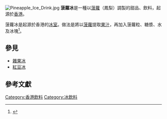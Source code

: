 [[File:Pineapple_Ice_Drink.jpg|thumb]]
'''菠蘿冰'''是一種以[[菠蘿|菠蘿]]（鳳梨）調製的甜品、飲料，起源於[[香港|香港]]。

菠蘿冰是起源於香港的[[冰室|冰室]]。做法是將以[[菠蘿|菠蘿]]提取[[鳳梨汁|果汁]]，再加入菠蘿粒、糖漿、水及冰塊<ref>{{cite web|url=https://supertaste.tvbs.com.tw/travel/317189|title=不只有飲茶！香港人最愛「港式網咖」鴛鴦冰、菠蘿冰配「炒飯」？|date=2019-07-05}}</ref>。

==參見==
*[[雜果冰|雜果冰]]
*[[紅豆冰|紅豆冰]]

== 參考文獻 ==
{{reflist}}

[[Category:香港飲料|Category:香港飲料]]
[[Category:冰飲料|Category:冰飲料]]


{{Dessert-stub}}